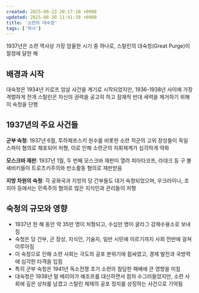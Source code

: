 ```yaml
---
created: 2025-08-23 20:17:10 +0900
updated: 2025-08-30 11:41:39 +0900
title: '소련의 대숙청'
tags: ['역사']
---
```


1937년은 소련 역사상 가장 암울한 시기 중 하나로, 스탈린의 대숙청(Great Purge)이 절정에 달한 해

## 배경과 시작
대숙청은 1934년 키로프 암살 사건을 계기로 시작되었지만, 1936-1938년 사이에 가장 격렬하게 전개
스탈린은 자신의 권력을 공고히 하고 잠재적 반대 세력을 제거하기 위해 이 숙청을 단행

## 1937년의 주요 사건들
**군부 숙청**: 1937년 6월, 투하체프스키 원수를 비롯한 소련 적군의 고위 장성들이 독일 스파이 혐의로 체포되어 처형, 이로 인해 소련군의 지휘체계가 심각하게 약화

**모스크바 재판**: 1937년 1월, 두 번째 모스크바 재판이 열려 피아타코프, 라데크 등 구 볼셰비키들이 트로츠키주의와 반소활동 혐의로 재판받음

**지방 차원의 숙청**: 각 공화국과 지방의 당 간부들도 대거 숙청되었으며, 우크라이나, 조지아 등에서는 민족주의 혐의로 많은 지식인과 관리들이 처형

## 숙청의 규모와 영향

- 1937년 한 해 동안 약 35만 명이 처형되고, 수십만 명이 굴라그 강제수용소로 보내짐
- 숙청은 당 간부, 군 장성, 지식인, 기술자, 일반 시민에 이르기까지 사회 전반에 걸쳐 이루어짐
- 이 숙청으로 인해 소련 사회는 극도의 공포 분위기에 휩싸였고, 경제 발전과 국방력에 심각한 타격을 입힘
- 특히 군부 숙청은 1941년 독소전쟁 초기 소련의 참담한 패배에 큰 영향을 미침
- 대숙청은 1938년 말 베리야가 예조프를 대신하면서 점차 수그러들었지만, 소련 사회에 깊은 상처를 남겼고 스탈린 체제의 공포 정치를 상징하는 사건으로 기억됨
